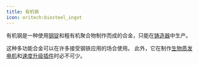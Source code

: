 ```yaml
---
title: 有机钢
icon: oritech:biosteel_ingot
---
```


有机钢是一种使用[钢锭](../resources/steel)和粗有机聚合物制作而成的合金，只能在[铸造器](../processing/foundry)中生产。

这种多功能合金可以在许多接受钢铁应用的场合使用。
此外，它在制作[生物质发电机](../processing/generators)和[速度升级插件](../processing/addons)时必不可少。
